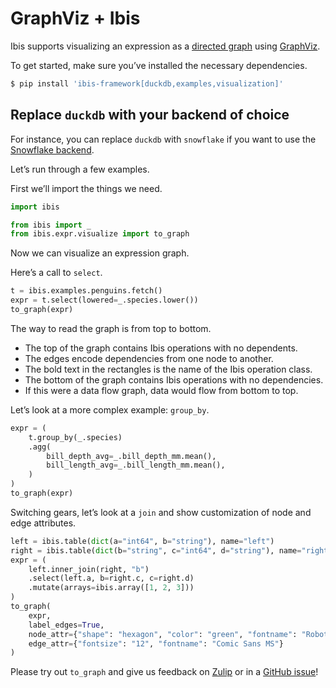 # GraphViz + Ibis

Ibis supports visualizing an expression as a [directed
graph](https://en.wikipedia.org/wiki/Directed_graph) using
[GraphViz](https://graphviz.org/).

To get started, make sure you've installed the necessary dependencies.

```sh
$ pip install 'ibis-framework[duckdb,examples,visualization]'
```

::: {.callout-note collapse="true"}
## Replace `duckdb` with your backend of choice

For instance, you can replace `duckdb` with `snowflake` if you want to use the
[Snowflake backend](../../backends/snowflake.qmd).
:::


Let's run through a few examples.

First we'll import the things we need.

```python
import ibis

from ibis import _
from ibis.expr.visualize import to_graph
```

Now we can visualize an expression graph.

Here's a call to `select`.

```python
t = ibis.examples.penguins.fetch()
expr = t.select(lowered=_.species.lower())
to_graph(expr)
```

The way to read the graph is from top to bottom.

* The top of the graph contains Ibis operations with no dependents.
* The edges encode dependencies from one node to another.
* The bold text in the rectangles is the name of the Ibis operation class.
* The bottom of the graph contains Ibis operations with no dependencies.
* If this were a data flow graph, data would flow from bottom to top.

Let's look at a more complex example: `group_by`.

```python
expr = (
    t.group_by(_.species)
    .agg(
        bill_depth_avg=_.bill_depth_mm.mean(),
        bill_length_avg=_.bill_length_mm.mean(),
    )
)
to_graph(expr)
```

Switching gears, let's look at a `join` and show customization of node and edge
attributes.

```python
left = ibis.table(dict(a="int64", b="string"), name="left")
right = ibis.table(dict(b="string", c="int64", d="string"), name="right")
expr = (
    left.inner_join(right, "b")
    .select(left.a, b=right.c, c=right.d)
    .mutate(arrays=ibis.array([1, 2, 3]))
)
to_graph(
    expr,
    label_edges=True,
    node_attr={"shape": "hexagon", "color": "green", "fontname": "Roboto Mono"},
    edge_attr={"fontsize": "12", "fontname": "Comic Sans MS"}
)
```

Please try out `to_graph` and give us feedback on
[Zulip](https://ibis-project.zulipchat.org) or in a [GitHub
issue](https://github.com/ibis-project/ibis/issues/new/choose)!
